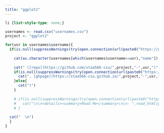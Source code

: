 ```yaml
---
title: "ggplot2"
---
```


```css
li {list-style-type: none;}
```

```r


usernames <- read.csv("usernames.csv")
project <- "ggplot2"

for(usr in usernames$username){
  if(is.null(suppressWarnings(try(open.connection(url(paste0("https://github.com/staa566-csu/",project,"-",usr)),open="rt",timeout=2),silent=T)[1]))){
    
    cat(as.character(usernames[which(usernames$username==usr),"name"]), sep='')
    
    cat(" ([repo](https://github.com/staa566-csu/",project,"-",usr,")", sep='')
    if(is.null(suppressWarnings(try(open.connection(url(paste0("https://staa566-csu.github.io/",project,"-",usr)),open="rt",timeout=2),silent=T)[1]))){
      cat(", [ghpage](https://staa566-csu.github.io/",project,"-",usr,"))", sep='')
    }else{
      cat(")")
    }
    
    # if(is.null(suppressWarnings(try(open.connection(url(paste0("https://raw.githubusercontent.com/staa566-csu/",project,"-",usr,"/main/README.md")),open="rt",timeout=2),silent=T)[1]))){
    #   cat("\n\n<details><summary>Read Me</summary>\n\n- ",read_html(paste0("https://raw.githubusercontent.com/staa566-csu/",project,"-",usr,"/main/README.md")),"\n\n</details>", sep='')
    # }    
  
  cat("  \n")
  }
}
```





